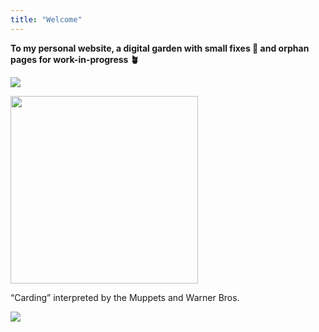 ```yaml
---
title: "Welcome"
---
```


**To my personal website, a digital garden with small fixes 🌸 and orphan pages for work-in-progress 🪴**

::: {#fig-carding layout-ncol="2"}
![](images/merylsheep.gif)

![](images/cutcards.gif){width="300"}

"Carding" interpreted by the Muppets and Warner Bros.
:::

![](images/status.png)


